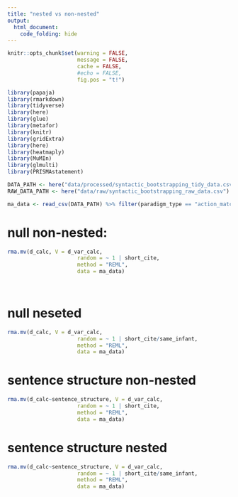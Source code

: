 ```yaml
---
title: "nested vs non-nested"
output: 
  html_document:
    code_folding: hide
---
```


```r
knitr::opts_chunk$set(warning = FALSE, 
                      message = FALSE, 
                      cache = FALSE,
                      #echo = FALSE,
                      fig.pos = "t!")
```

```r
library(papaja)
library(rmarkdown)
library(tidyverse) 
library(here)
library(glue)
library(metafor)
library(knitr)
library(gridExtra)
library(here)
library(heatmaply)
library(MuMIn)
library(glmulti)
library(PRISMAstatement)

DATA_PATH <- here("data/processed/syntactic_bootstrapping_tidy_data.csv") 
RAW_DATA_PATH <- here("data/raw/syntactic_bootstrapping_raw_data.csv")

ma_data <- read_csv(DATA_PATH) %>% filter(paradigm_type == "action_matching")
```

# null non-nested: 
```r

rma.mv(d_calc, V = d_var_calc,
                      random = ~ 1 | short_cite,
                      method = "REML",
                      data = ma_data)
  
  
```

# null neseted
```r
rma.mv(d_calc, V = d_var_calc,
                      random = ~ 1 | short_cite/same_infant,
                      method = "REML",
                      data = ma_data)

```

# sentence structure non-nested 
```r


rma.mv(d_calc~sentence_structure, V = d_var_calc,
                      random = ~ 1 | short_cite,
                      method = "REML",
                      data = ma_data)
```

# sentence structure nested
```r
rma.mv(d_calc~sentence_structure, V = d_var_calc,
                      random = ~ 1 | short_cite/same_infant,
                      method = "REML",
                      data = ma_data)

```









